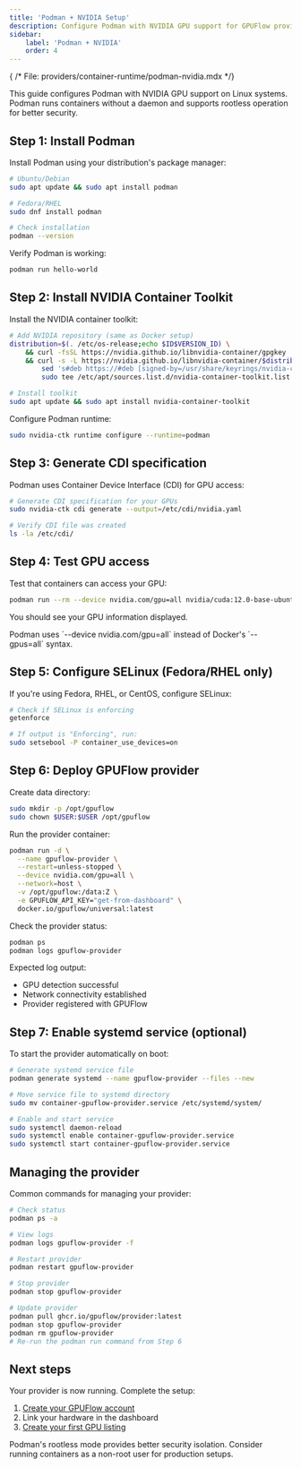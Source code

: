 ```yaml
---
title: 'Podman + NVIDIA Setup'
description: Configure Podman with NVIDIA GPU support for GPUFlow providers.
sidebar:
    label: 'Podman + NVIDIA'
    order: 4
---
```

{ /* File: providers/container-runtime/podman-nvidia.mdx */}


This guide configures Podman with NVIDIA GPU support on Linux systems. Podman runs containers without a daemon and supports rootless operation for better security.

## Step 1: Install Podman

Install Podman using your distribution's package manager:

```bash
# Ubuntu/Debian
sudo apt update && sudo apt install podman

# Fedora/RHEL
sudo dnf install podman

# Check installation
podman --version
```

Verify Podman is working:

```bash
podman run hello-world
```

## Step 2: Install NVIDIA Container Toolkit

Install the NVIDIA container toolkit:

```bash
# Add NVIDIA repository (same as Docker setup)
distribution=$(. /etc/os-release;echo $ID$VERSION_ID) \
    && curl -fsSL https://nvidia.github.io/libnvidia-container/gpgkey | sudo gpg --dearmor -o /usr/share/keyrings/nvidia-container-toolkit-keyring.gpg \
    && curl -s -L https://nvidia.github.io/libnvidia-container/$distribution/libnvidia-container.list | \
        sed 's#deb https://#deb [signed-by=/usr/share/keyrings/nvidia-container-toolkit-keyring.gpg] https://#g' | \
        sudo tee /etc/apt/sources.list.d/nvidia-container-toolkit.list

# Install toolkit
sudo apt update && sudo apt install nvidia-container-toolkit
```

Configure Podman runtime:

```bash
sudo nvidia-ctk runtime configure --runtime=podman
```

## Step 3: Generate CDI specification

Podman uses Container Device Interface (CDI) for GPU access:

```bash
# Generate CDI specification for your GPUs
sudo nvidia-ctk cdi generate --output=/etc/cdi/nvidia.yaml

# Verify CDI file was created
ls -la /etc/cdi/
```

## Step 4: Test GPU access

Test that containers can access your GPU:

```bash
podman run --rm --device nvidia.com/gpu=all nvidia/cuda:12.0-base-ubuntu22.04 nvidia-smi
```

You should see your GPU information displayed.

<Aside type="note">
Podman uses `--device nvidia.com/gpu=all` instead of Docker's `--gpus=all` syntax.
</Aside>

## Step 5: Configure SELinux (Fedora/RHEL only)

If you're using Fedora, RHEL, or CentOS, configure SELinux:

```bash
# Check if SELinux is enforcing
getenforce

# If output is "Enforcing", run:
sudo setsebool -P container_use_devices=on
```

## Step 6: Deploy GPUFlow provider

Create data directory:

```bash
sudo mkdir -p /opt/gpuflow
sudo chown $USER:$USER /opt/gpuflow
```

Run the provider container:

```bash
podman run -d \
  --name gpuflow-provider \
  --restart=unless-stopped \
  --device nvidia.com/gpu=all \
  --network=host \
  -v /opt/gpuflow:/data:Z \
  -e GPUFLOW_API_KEY="get-from-dashboard" \
  docker.io/gpuflow/universal:latest
```

Check the provider status:

```bash
podman ps
podman logs gpuflow-provider
```

Expected log output:
- GPU detection successful
- Network connectivity established  
- Provider registered with GPUFlow

## Step 7: Enable systemd service (optional)

To start the provider automatically on boot:

```bash
# Generate systemd service file
podman generate systemd --name gpuflow-provider --files --new

# Move service file to systemd directory
sudo mv container-gpuflow-provider.service /etc/systemd/system/

# Enable and start service
sudo systemctl daemon-reload
sudo systemctl enable container-gpuflow-provider.service
sudo systemctl start container-gpuflow-provider.service
```

## Managing the provider

Common commands for managing your provider:

```bash
# Check status
podman ps -a

# View logs
podman logs gpuflow-provider -f

# Restart provider
podman restart gpuflow-provider

# Stop provider
podman stop gpuflow-provider

# Update provider
podman pull ghcr.io/gpuflow/provider:latest
podman stop gpuflow-provider
podman rm gpuflow-provider
# Re-run the podman run command from Step 6
```

## Next steps

Your provider is now running. Complete the setup:

1. [Create your GPUFlow account](/providers/configuration/account-setup)
2. Link your hardware in the dashboard
3. [Create your first GPU listing](/providers/configuration/creating-listings)

<Aside type="tip">
Podman's rootless mode provides better security isolation. Consider running containers as a non-root user for production setups.
</Aside>
